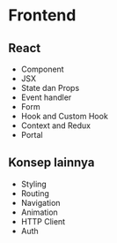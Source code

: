 # Frontend

## React

- Component
- JSX
- State dan Props
- Event handler
- Form
- Hook and Custom Hook
- Context and Redux
- Portal

## Konsep lainnya

- Styling
- Routing
- Navigation
- Animation
- HTTP Client
- Auth

